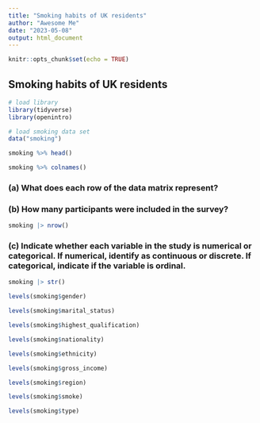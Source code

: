 ```yaml
---
title: "Smoking habits of UK residents"
author: "Awesome Me"
date: "2023-05-08"
output: html_document
---
```


```r
knitr::opts_chunk$set(echo = TRUE)
```

## Smoking habits of UK residents

```r

# load library
library(tidyverse)
library(openintro)

```

```r
 
# load smoking data set
data("smoking")

smoking %>% head()

smoking %>% colnames()

```

### (a) What does each row of the data matrix represent?

### (b) How many participants were included in the survey?
```r
smoking |> nrow()

```

### (c) Indicate whether each variable in the study is numerical or categorical. If numerical, identify as continuous or discrete. If categorical, indicate if the variable is ordinal.

```r

smoking |> str()

levels(smoking$gender)

levels(smoking$marital_status)

levels(smoking$highest_qualification)

levels(smoking$nationality)

levels(smoking$ethnicity)

levels(smoking$gross_income)

levels(smoking$region)

levels(smoking$smoke)

levels(smoking$type)

```


